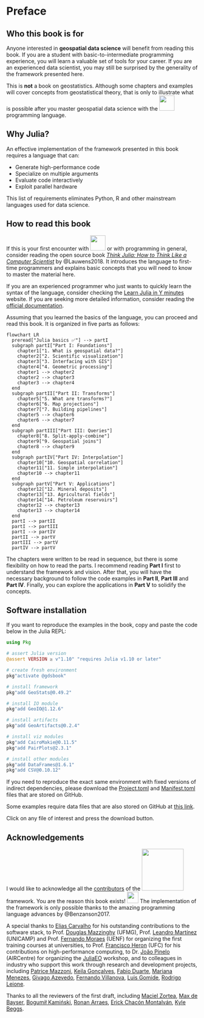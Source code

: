 # Preface {.unnumbered}

## Who this book is for

Anyone interested in **geospatial data science** will benefit from
reading this book. If you are a student with basic-to-intermediate
programming experience, you will learn a valuable set of tools
for your career. If you are an experienced data scientist, you
may still be surprised by the generality of the framework
presented here.

This is **not** a book on geostatistics. Although some chapters
and examples will cover concepts from geostatistical theory,
that is only to illustrate what is possible after you master
geospatial data science with the
[![](images/julia.svg){fig-alt="Julia" width=40px}](https://julialang.org)
programming language.

## Why Julia?

An effective implementation of the framework presented in this book
requires a language that can:

- Generate high-performance code
- Specialize on multiple arguments
- Evaluate code interactively
- Exploit parallel hardware

This list of requirements eliminates Python, R and other
mainstream languages used for data science.

## How to read this book

If this is your first encounter with
[![](images/julia.svg){fig-alt="Julia" width=40px}](https://julialang.org)
or with programming in general, consider reading the open source book
[*Think Julia: How to Think Like a Computer Scientist*](https://benlauwens.github.io/ThinkJulia.jl/latest/book.html)
by @Lauwens2018. It introduces the language to
first-time programmers and explains basic concepts that you will
need to know to master the material here.

If you are an experienced programmer who just wants to quickly
learn the syntax of the language, consider checking the
[Learn Julia in Y minutes](https://learnxinyminutes.com/docs/julia)
website. If you are seeking more detailed information, consider
reading the [official documentation](https://docs.julialang.org/en/v1).

Assuming that you learned the basics of the language, you can proceed
and read this book. It is organized in five parts as follows:

```mermaid
flowchart LR
  preread["Julia basics ✅"] --> partI
  subgraph partI["Part I: Foundations"]
    chapter1["1. What is geospatial data?"]
    chapter2["2. Scientific visualization"]
    chapter3["3. Interfacing with GIS"]
    chapter4["4. Geometric processing"]
    chapter1 --> chapter2
    chapter2 --> chapter3
    chapter3 --> chapter4
  end
  subgraph partII["Part II: Transforms"]
    chapter5["5. What are transforms?"]
    chapter6["6. Map projections"]
    chapter7["7. Building pipelines"]
    chapter5 --> chapter6
    chapter6 --> chapter7
  end
  subgraph partIII["Part III: Queries"]
    chapter8["8. Split-apply-combine"]
    chapter9["9. Geospatial joins"]
    chapter8 --> chapter9
  end
  subgraph partIV["Part IV: Interpolation"]
    chapter10["10. Geospatial correlation"]
    chapter11["11. Simple interpolation"]
    chapter10 --> chapter11
  end
  subgraph partV["Part V: Applications"]
    chapter12["12. Mineral deposits"]
    chapter13["13. Agricultural fields"]
    chapter14["14. Petroleum reservoirs"]
    chapter12 --> chapter13
    chapter13 --> chapter14
  end
  partI --> partII
  partI --> partIII
  partI --> partIV
  partII --> partV
  partIII --> partV
  partIV --> partV
```

The chapters were written to be read in sequence, but there is
some flexibility on how to read the parts. I recommend reading
**Part I** first to understand the framework and vision. After
that, you will have the necessary background to follow the code
examples in **Part II**, **Part III** and **Part IV**. Finally,
you can explore the applications in **Part V** to solidify the
concepts.

## Software installation

If you want to reproduce the examples in the book, copy and paste
the code below in the Julia REPL:

```julia
using Pkg

# assert Julia version
@assert VERSION ≥ v"1.10" "requires Julia v1.10 or later"

# create fresh environment
pkg"activate @gdsbook"

# install framework
pkg"add GeoStats@0.49.2"

# install IO module
pkg"add GeoIO@1.12.6"

# install artifacts
pkg"add GeoArtifacts@0.2.4"

# install viz modules
pkg"add CairoMakie@0.11.5"
pkg"add PairPlots@2.3.1"

# install other modules
pkg"add DataFrames@1.6.1"
pkg"add CSV@0.10.12"
```

If you need to reproduce the exact same environment with
fixed versions of indirect dependencies, please download the
[Project.toml](https://github.com/JuliaEarth/geospatial-data-science-with-julia/blob/main/Project.toml) and
[Manifest.toml](https://github.com/JuliaEarth/geospatial-data-science-with-julia/blob/main/Manifest.toml)
files that are stored on GitHub.

Some examples require data files that are also stored on GitHub at
[this link](https://github.com/JuliaEarth/geospatial-data-science-with-julia/tree/main/data).

Click on any file of interest and press the download button.

## Acknowledgements

I would like to acknowledge all the [contributors](https://github.com/JuliaEarth/GeoStats.jl#contributors) of the
[![](images/geostats.svg){fig-alt="GeoStats.jl" width=110px}](https://github.com/JuliaEarth/GeoStats.jl) framework.
You are the reason this book exists! [![](images/juliahearts.gif){fig-alt="JuliaHearts" width=30px}](https://julialang.org)
The implementation of the framework is only possible thanks to the amazing programming language advances by @Benzanson2017.

A special thanks to [Elias Carvalho](https://github.com/eliascarv)
for his outstanding contributions to the software stack,
to Prof. [Douglas Mazzinghy](https://scholar.google.com.br/citations?user=yfnHmeEAAAAJ) (UFMG),
Prof. [Leandro Martínez](https://scholar.google.com.br/citations?user=4eLEzHAAAAAJ&hl=pt-BR) (UNICAMP) and
Prof. [Fernando Moraes](https://www.linkedin.com/in/fernando-sergio-de-moraes-3464014a) (UENF)
for organizing the first training courses at universities,
to Prof. [Francisco Heron](https://scholar.google.com/citations?user=6-kN0tMAAAAJ) (UFC)
for his contributions on high-performance computing,
to Dr. [João Pinelo](https://www.linkedin.com/in/joaopinelo) (AIRCentre)
for organizing the [JuliaEO](https://github.com/Arpeggeo/JuliaEO2023) workshop,
and to colleagues in industry who support this work through research and development projects, including
[Patrice Mazzoni](https://www.linkedin.com/in/patrice-mazzoni),
[Keila Gonçalves](https://www.linkedin.com/in/keila-gon%C3%A7alves-013a9512),
[Fabio Duarte](https://www.linkedin.com/in/fabio-terra-passos-duarte-89362555),
[Mariana Menezes](https://www.linkedin.com/in/mariana-menezes-42085852),
[Givago Azevedo](https://www.linkedin.com/in/givagovalentedeazevedo/),
[Fernando Villanova](https://www.linkedin.com/in/fernando-villanova-46a56534),
[Luis Gomide](https://www.linkedin.com/in/luis-gomide-junior),
[Rodrigo Leione](https://www.linkedin.com/in/rodrigo-leione-4a832a52).

Thanks to all the reviewers of the first draft, including
[Maciel Zortea](https://www.linkedin.com/in/mzortea),
[Max de Bayser](https://www.linkedin.com/in/max-de-bayser-13a44521),
[Bogumił Kamiński](https://www.linkedin.com/in/bogumilkaminski),
[Ronan Arraes](https://www.linkedin.com/in/ronan-arraes),
[Erick Chacón Montalván](https://www.linkedin.com/in/erick-chacon-montalvan-7bba9141),
[Kyle Beggs](https://www.linkedin.com/in/kylebeggs).